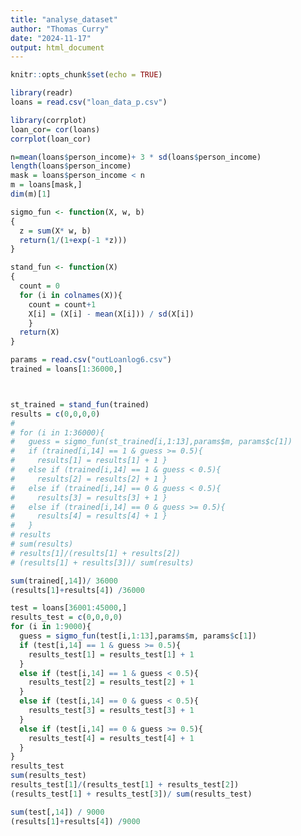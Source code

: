 ---
title: "analyse_dataset"
author: "Thomas Curry"
date: "2024-11-17"
output: html_document
---

```{r setup, include=FALSE}
knitr::opts_chunk$set(echo = TRUE)
```

```{r}
library(readr)
loans = read.csv("loan_data_p.csv")
```

```{r}
library(corrplot)
loan_cor= cor(loans)
corrplot(loan_cor)
```

```{r}
n=mean(loans$person_income)+ 3 * sd(loans$person_income)
length(loans$person_income)
mask = loans$person_income < n
m = loans[mask,]
dim(m)[1]
```

```{r}
sigmo_fun <- function(X, w, b)
{
  z = sum(X* w, b)
  return(1/(1+exp(-1 *z)))
}

stand_fun <- function(X)
{
  count = 0
  for (i in colnames(X)){
    count = count+1
    X[i] = (X[i] - mean(X[i])) / sd(X[i])
    }
  return(X)
}

```

```{r}
params = read.csv("outLoanlog6.csv")
trained = loans[1:36000,]



st_trained = stand_fun(trained) 
results = c(0,0,0,0) 
# 
# for (i in 1:36000){
#   guess = sigmo_fun(st_trained[i,1:13],params$m, params$c[1])
#   if (trained[i,14] == 1 & guess >= 0.5){ 
#     results[1] = results[1] + 1 }
#   else if (trained[i,14] == 1 & guess < 0.5){
#     results[2] = results[2] + 1 }
#   else if (trained[i,14] == 0 & guess < 0.5){
#     results[3] = results[3] + 1 }
#   else if (trained[i,14] == 0 & guess >= 0.5){ 
#     results[4] = results[4] + 1 }
#   }
# results
# sum(results)
# results[1]/(results[1] + results[2])
# (results[1] + results[3])/ sum(results)
```

```{r}
sum(trained[,14])/ 36000
(results[1]+results[4]) /36000

```

```{r}
test = loans[36001:45000,]
results_test = c(0,0,0,0)
for (i in 1:9000){
  guess = sigmo_fun(test[i,1:13],params$m, params$c[1])
  if (test[i,14] == 1 & guess >= 0.5){
    results_test[1] = results_test[1] + 1
  }
  else if (test[i,14] == 1 & guess < 0.5){
    results_test[2] = results_test[2] + 1
  }
  else if (test[i,14] == 0 & guess < 0.5){
    results_test[3] = results_test[3] + 1
  }
  else if (test[i,14] == 0 & guess >= 0.5){
    results_test[4] = results_test[4] + 1
  }
}
results_test
sum(results_test)
results_test[1]/(results_test[1] + results_test[2])
(results_test[1] + results_test[3])/ sum(results_test)
```

```{r}
sum(test[,14]) / 9000
(results[1]+results[4]) /9000
```
